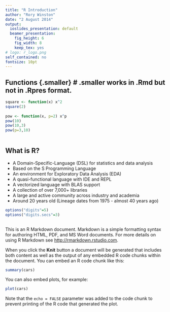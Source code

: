 ```yaml
---
title: "R Introduction"
author: "Rory Winston"
date: "2 August 2014"
output:
  ioslides_presentation: default
  beamer_presentation:
    fig_height: 6
    fig_width: 8
    keep_tex: yes
# logo: r_logo.png
self_contained: no
fontsize: 10pt
---
```

 
## Functions {.smaller} # .smaller works in .Rmd but not in .Rpres format.
 
```r
square <- function(x) x^2
square(2)
 
pow <- function(x, p=2) x^p
pow(10)
pow(10,3)
pow(p=3,10)
 
```

## What is R?
 
- A Domain-Specific-Language (DSL) for statistics and data analysis
- Based on the S Programming Language
- An environment for Exploratory Data Analysis (EDA)
- A quasi-functional language with IDE and REPL
- A vectorized language with BLAS support
- A collection of over 7,000+ libraries
- A large and active community across industry and academia
- Around 20 years old (Lineage dates from 1975 - almost 40 years ago)
 
```r
options("digits"=5)
options("digits.secs"=3)
 
```
 
 

This is an R Markdown document. Markdown is a simple formatting syntax for authoring HTML, PDF, and MS Word documents. For more details on using R Markdown see <http://rmarkdown.rstudio.com>.

When you click the **Knit** button a document will be generated that includes both content as well as the output of any embedded R code chunks within the document. You can embed an R code chunk like this:

```r
summary(cars)
```

You can also embed plots, for example:

```r
plot(cars)
```

Note that the `echo = FALSE` parameter was added to the code chunk to prevent printing of the R code that generated the plot.
